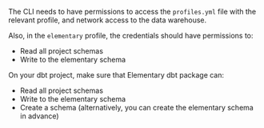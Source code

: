 <Accordion title="What permissions Elementary requires?">

The CLI needs to have permissions to access the `profiles.yml` file with the relevant profile,
and network access to the data warehouse.

Also, in the `elementary` profile, the credentials should have permissions to:
- Read all project schemas
- Write to the elementary schema

On your dbt project, make sure that Elementary dbt package can:
- Read all project schemas
- Write to the elementary schema
- Create a schema (alternatively, you can create the elementary schema in advance)

</Accordion>
